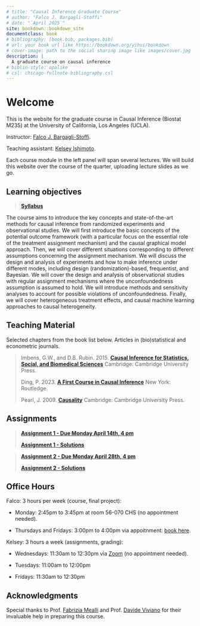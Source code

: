 ```yaml
--- 
# title: "Causal Inference Graduate Course"
# author: "Falco J. Bargagli-Stoffi"
# date: "`April 2025`"
site: bookdown::bookdown_site
documentclass: book
# bibliography: [book.bib, packages.bib]
# url: your book url like https://bookdown.org/yihui/bookdown
# cover-image: path to the social sharing image like images/cover.jpg
description: |
  A graduate course on causal inference
# biblio-style: apalike
# csl: chicago-fullnote-bibliography.csl
---
```


# Welcome {-}

This is the website for the graduate course in Causal Inference (Biostat M235) at the University of California, Los Angeles (UCLA).

Instructor: [Falco J. Bargagli-Stoffi](https://www.falcobargaglistoffi.com/).

Teaching assistant: [Kelsey Ishimoto](https://cch.ucla.edu/people/kelsey-ishimoto/).

Each course module in the left panel will span several lectures. We will build this website over the course of the quarter, uploading lecture slides as we go.

## Learning objectives {-}

> [**Syllabus**](https://drive.google.com/file/d/1ca24sjKu307y0hSZwuzfxLcQSA_OjiWl/view?usp=sharing)

The course aims to introduce the key concepts and state-of-the-art methods for causal inference from randomized experiments and observational studies. We will first introduce the basic concepts of the potential outcome framework (with a particular focus on the essential role of the treatment assignment mechanism) and the causal graphical model approach. Then, we will cover different situations corresponding to different assumptions concerning the assignment mechanism. We will discuss the design and analysis of experiments and how to make inference under different modes, including design (randomization)-based, frequentist, and Bayesian. We will cover the design and analysis of observational studies with regular assignment mechanisms where the unconfoundedness assumption is assumed to hold. We will introduce methods and sensitivity analyses to account for possible violations of unconfoundedness. Finally, we will cover heterogeneous treatment effects, and causal machine learning approaches to causal heterogeneity.

## Teaching Material {-}

Selected chapters from the book list below. Articles in (bio)statistical and econometric journals.

> Imbens, G.W., and D.B. Rubin. 2015. [**Causal Inference for Statistics, Social, and Biomedical Sciences**](https://www.cambridge.org/core/books/causal-inference-for-statistics-social-and-biomedical-sciences/71126BE90C58F1A431FE9B2DD07938AB) Cambridge: Cambridge University Press.
>
> Ding, P. 2023. [**A First Course in Causal Inference**](https://www.routledge.com/A-First-Course-in-Causal-Inference/Ding/p/book/9781032758626) New York: Routledge.
>
> Pearl, J. 2009. [**Causality**](https://www.cambridge.org/core/books/causality/B0046844FAE10CBF274D4ACBDAEB5F5B) Cambridge: Cambridge University Press.

## Assignments {-}

> [**Assignment 1 - Due Monday April 14th, 4 pm**](https://drive.google.com/file/d/12n_eWn3Rwt4GU8C84YOa5DPt_kScKdtJ/view?usp=sharing) 
>
> [**Assignment 1 - Solutions**](https://drive.google.com/file/d/1csBEyRnULIJItprxH-bSjl1A74oi6hLG/view?usp=sharing)

> [**Assignment 2 - Due Monday April 28th, 4 pm**](https://drive.google.com/file/d/1L6KE-XjtPoXhCJeF7ce1aZZ_59fI3wS_/view?usp=sharing) 
>
> [**Assignment 2 - Solutions**](https://drive.google.com/file/d/1hizWOu4hSUBkxDVkiFXZOZBUSR5eB4jh/view?usp=sharing) 


## Office Hours {-} 

Falco: 3 hours per week (course, final project):

- Monday: 2:45pm to 3:45pm at room 56-070 CHS (no appointment needed).

- Thursdays and Fridays: 3:00pm to 4:00pm via appoitnment: [book here](https://calendar.app.google/4z3TkVoczhYd5Xqz6).

Kelsey: 3 hours a week (assignments, grading):

- Wednesdays: 11:30am to 12:30pm via [Zoom](https://ucla.zoom.us/j/97560482102) (no appointment needed).

- Tuesdays: 11:00am to 12:00pm
 
- Fridays: 11:30am to 12:30pm

## Acknowledgments {-}

Special thanks to Prof. [Fabrizia Mealli](https://sites.google.com/unifi.it/fabriziamealli) and Prof. [Davide Viviano](https://dviviano.github.io/) for their invaluable help in preparing this course.


